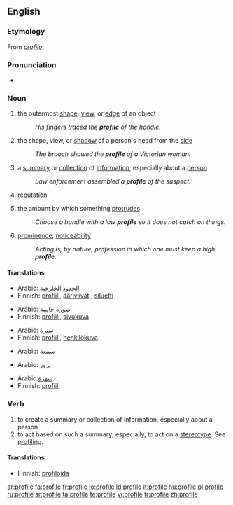 ==English==
{{wikipedia}}
===Etymology===
From {{It.}} ''[[profilo]]''.

===Pronunciation===
*{{IPA|/profaɪlə/}}

===Noun===
{{en-noun|profiles|-}}
#{{countable}} the outermost [[shape]], [[view]], or [[edge]] of an object
#:''His fingers traced the '''profile''' of the handle.''
#{{countable}} the shape, view, or [[shadow]] of a person's head from the [[side]]
#:''The brooch showed the '''profile''' of a Victorian woman.''
#{{countable}} a [[summary]] or [[collection]] of [[information]], especially about a [[person]]
#:''Law enforcement assembled a '''profile''' of the suspect.''
#{{uncountable}} [[reputation]]
#{{uncountable}} the amount by which something [[protrude]]s
#:''Choose a handle with a low '''profile''' so it does not catch on things.''
#{{uncountable}} [[prominence]]; [[noticeability]]
#:''Acting is, by nature, profession in which one must keep a high '''profile'''.''

====Translations====
{{trans-top|the outermost shape, view, or edge of an object}}
*Arabic: [[حد|الحدود الخارجية]]
*Finnish: [[profiili]], [[ääriviivat]] {{p}}, [[siluetti]]
{{trans-mid}}
{{trans-bottom}}

{{trans-top|the shape, view, or shadow of a person's head from the side}}
*Arabic: [[صورة|صورة جانبية]]
*Finnish: [[profiili]], [[sivukuva]]
{{trans-mid}}
{{trans-bottom}}

{{trans-top|a summary or collection of information, especially about a person}}
*Arabic: [[سيرة]]
*Finnish: [[profiili]], [[henkilökuva]]
{{trans-mid}}
{{trans-bottom}}

{{trans-top|reputation}}
*Arabic: [[سمعة]]
{{trans-mid}}
{{trans-bottom}}

{{trans-top|the amount by which something protrudes}}
*Arabic: [[بروز]]
{{trans-mid}}
{{trans-bottom}}

{{trans-top|prominence; noticeability}}
*Arabic:[[شهرة]]  
*Finnish: [[profiili]]
{{trans-mid}}
{{trans-bottom}}

===Verb===
{{en-verb|profil|ing}}
#to create a summary or collection of information, especially about a person
#to act based on such a summary; especially, to act on a [[stereotype]].  See [[profiling]].

====Translations====
{{trans-top|to create a summary or collection of information}}
*Finnish: [[profiloida]]
{{trans-mid}}
{{trans-bottom}}

{{trans-top|to act based on such a summary; especially, to act on a stereotype}}
{{trans-mid}}
{{trans-bottom}}

[[ar:profile]]
[[fa:profile]]
[[fr:profile]]
[[io:profile]]
[[id:profile]]
[[it:profile]]
[[hu:profile]]
[[pl:profile]]
[[ru:profile]]
[[sr:profile]]
[[ta:profile]]
[[te:profile]]
[[vi:profile]]
[[tr:profile]]
[[zh:profile]]
